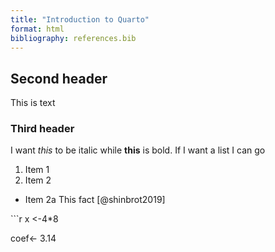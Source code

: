 ```yaml
---
title: "Introduction to Quarto"
format: html
bibliography: references.bib
---
```


## Second header

This is text

### Third header

I want *this* to be italic while **this** is bold. If I want a list I can go

1.  Item 1
2.  Item 2

-   Item 2a This fact [@shinbrot2019]

```r
x <-4*8

coef<- 3.14
